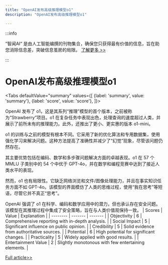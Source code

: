 ```yaml
---
title: "OpenAI发布高级推理模型o1"
description: "OpenAI发布高级推理模型o1"

---
```



:::info

“智闻AI“ 是由人工智能编撰的刊物集合，确保您只获得最有价值的信息，旨在助您消除信息差，突破信息茧房的局限。  [了解更多 >>](/)

:::

# OpenAI发布高级推理模型o1


<Tabs
	defaultValue="summary"
	values={[
	{label: 'summary', value: 'summary'},
	{label: 'score', value: 'score'},
]}>
<TabItem value="summary">


OpenAI 发布了 o1，这是其系列“推理”模型的首个版本，之前被称为“Strawberry”项目。o1 在复杂任务中表现出色，处理查询的速度超过人类，并展示了前所未有的推理能力。此外，还推出了更小、更实惠的版本 o1-mini。

o1 的训练与之前的模型有根本不同。它采用了新的优化算法和专用数据集，使用强化学习来解决问题。这种方法提高了准确性并减少了“幻觉”现象，尽管该问题仍然存在。

其主要优势包括在编码、数学和多步骤问题解决方面的卓越表现。o1 在 57 个 MMLU 子类别中的 54 个中优于 GPT-4o，并在数学和编程竞赛中达到了接近人类水平的表现。

然而，o1 也有局限性。它缺乏网络浏览和文件/图像处理能力，并且在事实知识任务方面不如 GPT-4o。该模型的界面模仿了人类的思维过程，使用“我在思考”等短语，尽管它并不真正“思考”。

OpenAI 强调了 o1 在科学、编码和数学应用中的潜力，但也承认存在安全问题。该模型在其推理过程中集成了安全策略，旨在与人类价值观保持一致。
</TabItem>
<TabItem value="score">
	| Scores     | Value   | Explanation |
	| -------- | ------- | ------- |
	| Objectivity  | 6    | Comprehensive reporting with in-depth analysis.    |
	| Social Impact | 5     | Significant influence on public opinion.    |
	| Credibility    | 5    | Solid evidence from authoritative sources.    |
	| Potential    | 6    | High potential for significant changes.    |
	| Practicality    | 5    | Widely applied with good results.    |
	| Entertainment Value    | 2    | Slightly monotonous with few entertaining elements.    |
</TabItem>
</Tabs>

[Full article>>](https://www.mittrchina.com/news/detail/13773)
